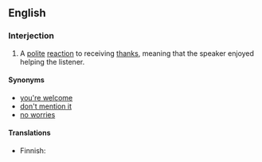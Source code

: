 ==English==

===Interjection===
{{en-interjection}}

# A [[polite]] [[reaction]] to receiving [[thanks]], meaning that the speaker enjoyed helping the listener.

====Synonyms====
* [[you're welcome]]
* [[don't mention it]]
* [[no worries]] {{italbrac|informal}}

====Translations====
{{trans-top|a polite reaction to receiving thanks}}
* Finnish: {{t-|fi|eipä kestä}}
{{trans-mid}}
{{trans-bottom}}